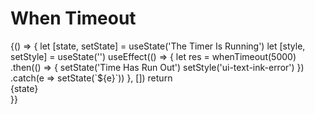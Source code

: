 

<Meta title="MDX/Helpers/When Timeout" />

# When Timeout

<!-- add a plugin description -->

<Canvas>
  <Story name="When Timeout Usage">
    {() => {
      let [state, setState] = useState('The Timer Is Running')
      let [style, setStyle] = useState('')
      useEffect(() => {
        let res = whenTimeout(5000)
          .then(() => {
            setState('Time Has Run Out')
            setStyle('ui-text-ink-error')
          })
          .catch(e => setState(`${e}`))
      }, [])
      return <div className={style}>{state}</div>
    }}
  </Story>
</Canvas>
